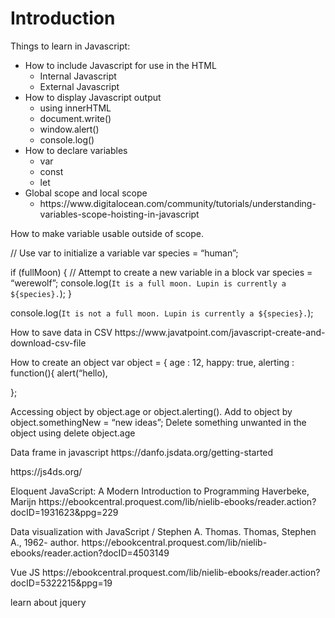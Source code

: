 # Introduction 

Things to learn in Javascript: 

- How to include Javascript for use in the HTML
  - Internal Javascript
  - External Javascript
  
- How to display Javascript output
  - using innerHTML
  - document.write()
  - window.alert()
  - console.log()
  
- How to declare variables
  - var
  - const
  - let

- Global scope and local scope
  - https://www.digitalocean.com/community/tutorials/understanding-variables-scope-hoisting-in-javascript

How to make variable usable outside of scope.

// Use var to initialize a variable
var species = "human";

if (fullMoon) {
  // Attempt to create a new variable in a block
  var species = "werewolf";
  console.log(`It is a full moon. Lupin is currently a ${species}.`);
}

console.log(`It is not a full moon. Lupin is currently a ${species}.`);

How to save data in CSV
https://www.javatpoint.com/javascript-create-and-download-csv-file


How to create an object
var object = { 
  age : 12,
  happy: true, 
  alerting : function(){
  alert("hello), 
  
}; 

Accessing object by object.age or object.alerting().
Add to object by object.somethingNew = "new ideas";
Delete something unwanted in the object using delete object.age


Data frame in javascript
https://danfo.jsdata.org/getting-started

https://js4ds.org/ 

Eloquent JavaScript: A Modern Introduction to Programming
Haverbeke, Marijn
https://ebookcentral.proquest.com/lib/nielib-ebooks/reader.action?docID=1931623&ppg=229 

Data visualization with JavaScript / Stephen A. Thomas.
Thomas, Stephen A., 1962- author.
https://ebookcentral.proquest.com/lib/nielib-ebooks/reader.action?docID=4503149

Vue JS
https://ebookcentral.proquest.com/lib/nielib-ebooks/reader.action?docID=5322215&ppg=19

learn about jquery
